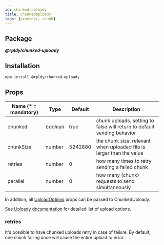 ```yaml
---
id: chunked-uploady
title: ChunkedUploady
tags: [provider, chunk]
---
```


## Package

**_@rpldy/chunked-uploady_**

## Installation

```bash npm2yarn
npm install @rpldy/chunked-uploady
```

## Props

| Name (* = mandatory) | Type          | Default       | Description |
| --------------       | ------------- | ------------- | ------------|
| chunked               | boolean       | true          | chunk uploads. setting to false will return to default sending behavior|
| chunkSize             | number        | 5242880       | the chunk size. relevant when uploaded file is larger than the value|
| retries               | number        | 0             | how many times to retry sending a failed chunk|
| parallel              | number        | 0             | how many (chunk) requests to send simultaneously|

In addition, all [UploadOptions](../types#uploadoptions) props can be passed to ChunkedUploady.

See [Uploady documentation](uploady#props) for detailed list of upload options.


### retries

It's possible to have chunked uploads retry in case of failure.
By default, one chunk failing once will cause the entire upload to error.
